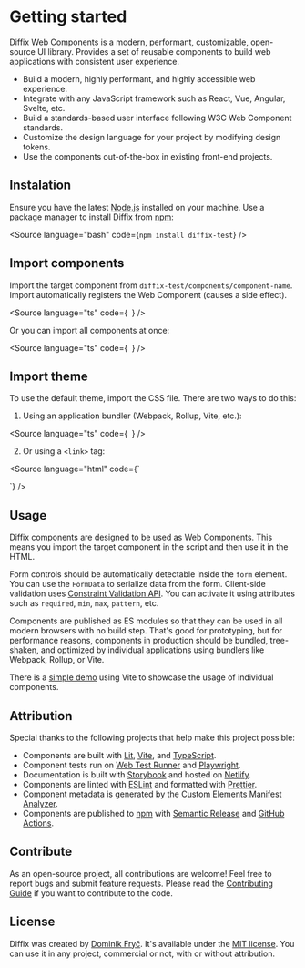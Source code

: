 
<Meta title="Getting started" />

# Getting started

Diffix Web Components is a modern, performant, customizable, open-source UI library. Provides a set of reusable components to build web applications with consistent user experience.

- Build a modern, highly performant, and highly accessible web experience.
- Integrate with any JavaScript framework such as React, Vue, Angular, Svelte, etc.
- Build a standards-based user interface following W3C Web Component standards.
- Customize the design language for your project by modifying design tokens.
- Use the components out-of-the-box in existing front-end projects.

## Instalation

Ensure you have the latest [Node.js](https://nodejs.org/) installed on your machine. Use a package manager to install Diffix from [npm](https://www.npmjs.com/package/diffix-test):

<Source
  language="bash"
  code={`
npm install diffix-test
`}
/>

## Import components

Import the target component from `diffix-test/components/component-name`. Import automatically registers the Web Component (causes a side effect).

<Source
  language="ts"
  code={`
`}
/>

Or you can import all components at once:

<Source
  language="ts"
  code={`
`}
/>

## Import theme

To use the default theme, import the CSS file. There are two ways to do this:

1. Using an application bundler (Webpack, Rollup, Vite, etc.):

<Source
  language="ts"
  code={`
`}
/>

2. Or using a `<link>` tag:

<Source
  language="html"
  code={`
<link href="/node_modules/diffix-test/dist/themes/default.css" rel="stylesheet" />
`}
/>

## Usage

Diffix components are designed to be used as Web Components. This means you import the target component in the script and then use it in the HTML.

<Canvas sourceState="shown" of={Stories.Usage} />

Form controls should be automatically detectable inside the `form` element. You can use the `FormData` to serialize data from the form. Client-side validation uses [Constraint Validation API](https://developer.mozilla.org/en-US/docs/Web/API/Constraint_validation). You can activate it using attributes such as `required`, `min`, `max`, `pattern`, etc.

<Canvas sourceState="shown" of={Stories.Forms} />

Components are published as ES modules so that they can be used in all modern browsers with no build step. That's good for prototyping, but for performance reasons, components in production should be bundled, tree-shaken, and optimized by individual applications using bundlers like Webpack, Rollup, or Vite.

There is a [simple demo](https://github.com/dominikfryc/diffix-test/tree/next/demo/) using Vite to showcase the usage of individual components.

## Attribution

Special thanks to the following projects that help make this project possible:

- Components are built with [Lit](https://lit.dev/), [Vite](https://vitejs.dev/), and [TypeScript](https://www.typescriptlang.org/).
- Component tests run on [Web Test Runner](https://modern-web.dev/docs/test-runner/overview/) and [Playwright](https://playwright.dev/).
- Documentation is built with [Storybook](https://storybook.js.org/) and hosted on [Netlify](https://www.netlify.com/).
- Components are linted with [ESLint](https://eslint.org/) and formatted with [Prettier](https://prettier.io/).
- Component metadata is generated by the [Custom Elements Manifest Analyzer](https://custom-elements-manifest.open-wc.org/).
- Components are published to [npm](https://www.npmjs.com/) with [Semantic Release](https://semantic-release.gitbook.io/semantic-release/) and [GitHub Actions](https://github.com/features/actions).

## Contribute

As an open-source project, all contributions are welcome! Feel free to report bugs and submit feature requests. Please read the [Contributing Guide](/?path=/docs/contribute--documentation) if you want to contribute to the code.

## License

Diffix was created by [Dominik Fryč](https://github.com/dominikfryc). It's available under the [MIT license](https://github.com/dominikfryc/diffix-test/blob/next/LICENSE.md). You can use it in any project, commercial or not, with or without attribution.
